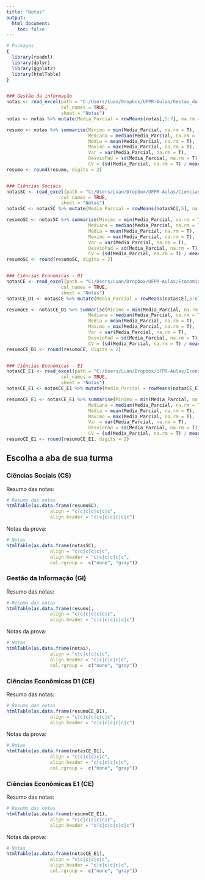 ```yaml
---
title: "Notas"
output:
  html_document:
    toc: false
---
```


```R
# Packages
{
  library(readxl)
  library(dplyr)
  library(ggplot2)
  library(htmlTable)
}


### Gestão da informação
notas <- read_excel(path = "C:/Users/Luan/Dropbox/UFPR-Aulas/Gestao_da_Informacao_2019-01/RelatoriodeDiariodeClasseExcel.xls", 
                    col_names = TRUE, 
                    sheet = "Notas")
notas <- notas %>% mutate(Media_Parcial = rowMeans(notas[,5:7], na.rm = T)) %>% select(-c(Seq., Nome))

resumo <- notas %>% summarise(Minimo = min(Media_Parcial, na.rm = T), 
                              Mediana = median(Media_Parcial, na.rm = T),
                              Media = mean(Media_Parcial, na.rm = T), 
                              Maximo = max(Media_Parcial, na.rm = T), 
                              Var = var(Media_Parcial, na.rm = T), 
                              DesvioPad = sd(Media_Parcial, na.rm = T), 
                              CV = (sd(Media_Parcial, na.rm = T) / mean(Media_Parcial, na.rm = T)*100))
resumo <- round(resumo, digits = 2)


### Ciências Sociais
notasSC <- read_excel(path = "C:/Users/Luan/Dropbox/UFPR-Aulas/Ciencias_Sociais_2019-01/RelatoriodeDiariodeClasseExcel_CS.xls", 
                    col_names = TRUE, 
                    sheet = "Notas")
notasSC <- notasSC %>% mutate(Media_Parcial = rowMeans(notasSC[,5], na.rm = T)) %>% select(-c(Seq., Nome))

resumoSC <- notasSC %>% summarise(Minimo = min(Media_Parcial, na.rm = T), 
                              Mediana = median(Media_Parcial, na.rm = T),
                              Media = mean(Media_Parcial, na.rm = T), 
                              Maximo = max(Media_Parcial, na.rm = T), 
                              Var = var(Media_Parcial, na.rm = T), 
                              DesvioPad = sd(Media_Parcial, na.rm = T), 
                              CV = (sd(Media_Parcial, na.rm = T) / mean(Media_Parcial, na.rm = T)*100))
resumoSC <- round(resumoSC, digits = 2)


### Ciências Economicas - D1
notasCE <- read_excel(path = "C:/Users/Luan/Dropbox/UFPR-Aulas/Economia_2019-01/RelatoriodeDiariodeClasseExcel_D1.xls", 
                    col_names = TRUE, 
                    sheet = "Notas")
notasCE_D1 <- notasCE %>% mutate(Media_Parcial = rowMeans(notasCE[,5:6], na.rm = T)) %>% select(-c(Seq., Nome))

resumoCE <- notasCE_D1 %>% summarise(Minimo = min(Media_Parcial, na.rm = T), 
                              Mediana = median(Media_Parcial, na.rm = T),
                              Media = mean(Media_Parcial, na.rm = T), 
                              Maximo = max(Media_Parcial, na.rm = T), 
                              Var = var(Media_Parcial, na.rm = T), 
                              DesvioPad = sd(Media_Parcial, na.rm = T), 
                              CV = (sd(Media_Parcial, na.rm = T) / mean(Media_Parcial, na.rm = T)*100))
resumoCE_D1 <- round(resumoCE, digits = 2)


### Ciências Economicas - E1
notasCE_E1 <- read_excel(path = "C:/Users/Luan/Dropbox/UFPR-Aulas/Economia_2019-01/RelatoriodeDiariodeClasseExcel_E1.xls", 
                    col_names = TRUE, 
                    sheet = "Notas")
notasCE_E1 <- notasCE_E1 %>% mutate(Media_Parcial = rowMeans(notasCE_E1[,5:6], na.rm = T)) %>% select(-c(Seq., Nome))

resumoCE_E1 <- notasCE_E1 %>% summarise(Minimo = min(Media_Parcial, na.rm = T), 
                              Mediana = median(Media_Parcial, na.rm = T),
                              Media = mean(Media_Parcial, na.rm = T), 
                              Maximo = max(Media_Parcial, na.rm = T), 
                              Var = var(Media_Parcial, na.rm = T), 
                              DesvioPad = sd(Media_Parcial, na.rm = T), 
                              CV = (sd(Media_Parcial, na.rm = T) / mean(Media_Parcial, na.rm = T)*100))
resumoCE_E1 <- round(resumoCE_E1, digits = 2)

```

## Escolha a aba de sua turma {.tabset}

### Ciências Sociais (CS)

Resumo das notas:
```r
# Resumo das notas
htmlTable(as.data.frame(resumoSC), 
                align = "c|c|c|c|c|c|c",
                align.header = "c|c|c|c|c|c|c")
```

Notas da prova:
```r
# Notas
htmlTable(as.data.frame(notasSC), 
                align = "c|c|c|c|c|c",
                align.header = "c|c|c|c|c|c", 
                col.rgroup =  c("none", "gray"))
```

### Gestão da Informação (GI)

Resumo das notas:
```r
# Resumo das notas
htmlTable(as.data.frame(resumo), 
                align = "c|c|c|c|c|c|c",
                align.header = "c|c|c|c|c|c|c")
```

Notas da prova:
```r
# Notas
htmlTable(as.data.frame(notas), 
                align = "c|c|c|c|c|c",
                align.header = "c|c|c|c|c|c", 
                col.rgroup =  c("none", "gray"))
```


### Ciências Econômicas D1 (CE)

Resumo das notas:
```r
# Resumo das notas
htmlTable(as.data.frame(resumoCE_D1), 
                align = "c|c|c|c|c|c|c",
                align.header = "c|c|c|c|c|c|c")
```

Notas da prova:
```r
# Notas
htmlTable(as.data.frame(notasCE_D1), 
                align = "c|c|c|c|c|c",
                align.header = "c|c|c|c|c|c", 
                col.rgroup =  c("none", "gray"))
```



### Ciências Econômicas E1 (CE)

Resumo das notas:
```r
# Resumo das notas
htmlTable(as.data.frame(resumoCE_E1), 
                align = "c|c|c|c|c|c|c",
                align.header = "c|c|c|c|c|c|c")
```

Notas da prova:
```r
# Notas
htmlTable(as.data.frame(notasCE_E1), 
                align = "c|c|c|c|c|c",
                align.header = "c|c|c|c|c|c", 
                col.rgroup =  c("none", "gray"))
```
